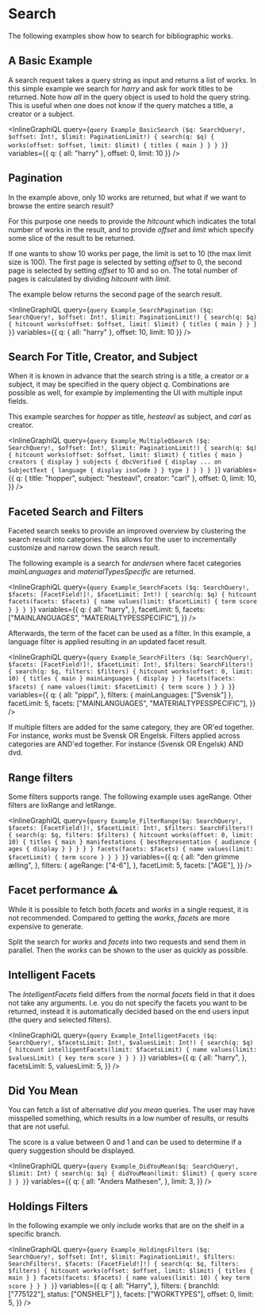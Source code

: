 # Search

The following examples show how to search for bibliographic works.

## A Basic Example

A search request takes a query string as input and returns a list of works.
In this simple example we search for _harry_ and ask for work titles to be returned.
Note how _all_ in the query object is used to hold the query string. This is
useful when one does not know if the query matches a title, a creator or a subject.

<InlineGraphiQL
  query={`query Example_BasicSearch ($q: SearchQuery!, $offset: Int!, $limit: PaginationLimit!) {
      search(q: $q) {
        works(offset: $offset, limit: $limit) {
          titles {
            main
          }
        }
      }
    }`}
  variables={{ q: { all: "harry" }, offset: 0, limit: 10 }}
/>

## Pagination

In the example above, only 10 works are returned, but what if we want to browse the entire search
result?

For this purpose one needs to provide the _hitcount_ which indicates the total number of works in the result, and
to provide _offset_ and _limit_ which specify some slice of the result to be returned.

If one wants to show 10 works per page, the limit is set to 10 (the max limit size is 100). The first
page is selected by setting _offset_ to 0, the second page is selected by setting _offset_ to 10 and so on.
The total number of pages is calculated by dividing _hitcount_ with _limit_.

The example below returns the second page of the search result.

<InlineGraphiQL
  query={`query Example_SearchPagination ($q: SearchQuery!, $offset: Int!, $limit: PaginationLimit!) {
      search(q: $q) {
        hitcount
        works(offset: $offset, limit: $limit) {
          titles {
            main
          }
        }
      }
    }`}
  variables={{ q: { all: "harry" }, offset: 10, limit: 10 }}
/>

## Search For Title, Creator, and Subject

When it is known in advance that the search string is a title, a creator or a subject,
it may be specified in the query object _q_. Combinations are possible as well, for example by
implementing the UI with multiple input fields.

This example searches for _hopper_ as title, _hesteavl_ as subject, and _carl_ as creator.

<InlineGraphiQL
  query={`query Example_MultipleQSearch ($q: SearchQuery!, $offset: Int!, $limit: PaginationLimit!) {
    search(q: $q) {
      hitcount
      works(offset: $offset, limit: $limit) {
        titles {
          main
        }
        creators {
          display
        }
        subjects {
          dbcVerified {
            display
            ... on SubjectText {
              language {
                display
                isoCode
              }
            }
            type
          }
        }
      }
    }
  }`}
  variables={{
    q: { title: "hopper", subject: "hesteavl", creator: "carl" },
    offset: 0,
    limit: 10,
  }}
/>

## Faceted Search and Filters

Faceted search seeks to provide an improved overview by clustering the search result into
categories. This allows for the user to incrementally customize and narrow down the search result.

The following example is a search for _andersen_ where facet categories _mainLanguages_ and _materialTypesSpecific_
are returned.

<InlineGraphiQL
  query={`query Example_SearchFacets ($q: SearchQuery!, $facets: [FacetField!]!, $facetLimit: Int!) {
      search(q: $q) {
        hitcount
        facets(facets: $facets) {
          name
          values(limit: $facetLimit) {
            term
            score
          }
        }
      }
    }`}
  variables={{
    q: {
      all: "harry",
    },
    facetLimit: 5,
    facets: ["MAINLANGUAGES", "MATERIALTYPESSPECIFIC"],
  }}
/>

Afterwards, the term of the facet can be used as a filter. In this example, a language filter
is applied resulting in an updated facet result.

<InlineGraphiQL
  query={`query Example_SearchFilters ($q: SearchQuery!, $facets: [FacetField!]!, $facetLimit: Int!, $filters: SearchFilters!) {
      search(q: $q, filters: $filters) {
        hitcount
        works(offset: 0, limit: 10) {
          titles {
            main
          }
          mainLanguages {
            display
          }
        }
        facets(facets: $facets) {
          name
          values(limit: $facetLimit) {
            term
            score
          }
        }
      }
    }`}
  variables={{
    q: {
      all: "pippi",
    },
    filters: { mainLanguages: ["Svensk"] },
    facetLimit: 5,
    facets: ["MAINLANGUAGES", "MATERIALTYPESSPECIFIC"],
  }}
/>

If multiple filters are added for the same category, they are OR'ed together.
For instance, _works_ must be Svensk OR Engelsk. Filters applied across categories
are AND'ed together. For instance (Svensk OR Engelsk) AND dvd.

## Range filters

Some filters supports range. The following example uses ageRange. Other filters are lixRange and letRange.

<InlineGraphiQL
  query={`query Example_FilterRange($q: SearchQuery!, $facets: [FacetField!]!, $facetLimit: Int!, $filters: SearchFilters!) {
  search(q: $q, filters: $filters) {
    hitcount
    works(offset: 0, limit: 10) {
      titles {
        main
      }
      manifestations {
        bestRepresentation {
          audience {
            ages {
              display
            }
          }
        }
      }
    }
    facets(facets: $facets) {
      name
      values(limit: $facetLimit) {
        term
        score
      }
    }
  }
}`}
  variables={{
    q: {
      all: "den grimme ælling",
    },
    filters: {
      ageRange: ["4-6"],
    },
    facetLimit: 5,
    facets: ["AGE"],
  }}
/>

## Facet performance :warning:

While it is possible to fetch both _facets_ and _works_ in a single request, it is not recommended.
Compared to getting the _works_, _facets_ are more expensive to generate.

Split the search for _works_ and _facets_ into two requests and send them in parallel. Then the _works_
can be shown to the user as quickly as possible.

## Intelligent Facets

The _IntelligentFacets_ field differs from the normal _facets_ field in that it does not take any arguments.
I.e. you do not specify the facets you want to be returned, instead it is automatically decided based on
the end users input (the query and selected filters).

<InlineGraphiQL
  query={`query Example_IntelligentFacets ($q: SearchQuery!, $facetsLimit: Int!, $valuesLimit: Int!) {
    search(q: $q) {
      hitcount
      intelligentFacets(limit: $facetsLimit) {
        name
        values(limit: $valuesLimit) {
          key
          term
          score
        }
      }
    }
  }`}
  variables={{
    q: {
      all: "harry",
    },
    facetsLimit: 5,
    valuesLimit: 5,
  }}
/>

## Did You Mean

You can fetch a list of alternative _did you mean_ queries. The user may have misspelled
something, which results in a low number of results, or results that are not useful.

The score is a value between 0 and 1 and can be used to determine if a query suggestion
should be displayed.

<InlineGraphiQL
  query={`query Example_DidYouMean($q: SearchQuery!, $limit: Int) {
  search(q: $q) {
    didYouMean(limit: $limit) {
      query
      score
    }
  }
}`}
  variables={{
    q: {
      all: "Anders Mathesen",
    },
    limit: 3,
  }}
/>

## Holdings Filters

In the following example we only include works that are on the shelf in a specific branch.

<InlineGraphiQL
  query={`query Example_HoldingsFilters ($q: SearchQuery!, $offset: Int!, $limit: PaginationLimit!, $filters: SearchFilters!, $facets: [FacetField!]!) {
  search(q: $q, filters: $filters) {
    hitcount
    works(offset: $offset, limit: $limit) {
      titles {
        main
      }
    }
    facets(facets: $facets) {
      name
      values(limit: 10) {
        key
        term
        score
      }
    }
  }
}`}
  variables={{
    q: {
      all: "Harry",
    },
    filters: { branchId: ["775122"], status: ["ONSHELF"] },
    facets: ["WORKTYPES"],
    offset: 0,
    limit: 5,
  }}
/>
